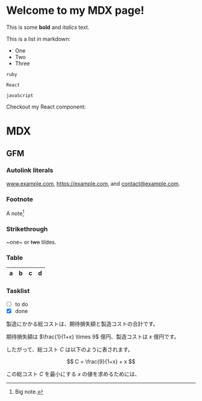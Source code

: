 # Welcome to my MDX page!
 
This is some **bold** and _italics_ text.
 
This is a list in markdown:
 
- One
- Two
- Three

```
ruby

React

javaScript
```
 
Checkout my React component:

# MDX

## GFM

### Autolink literals

www.example.com, https://example.com, and contact@example.com.

### Footnote

A note[^1]

[^1]: Big note.

### Strikethrough

~one~ or ~~two~~ tildes.

### Table

| a   | b   |   c |  d  |
| --- | :-- | --: | :-: |

### Tasklist

- [ ] to do
- [x] done

製造にかかる総コストは、期待損失額と製造コストの合計です。

期待損失額は $\frac{1}{1+x} \times 9$ 億円、製造コストは $x$ 億円です。

したがって、総コスト $C$ は以下のように表されます。

$$
C = \frac{9}{1+x} + x
$$

この総コスト $C$ を最小にする $x$ の値を求めるためには、